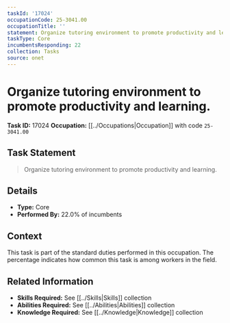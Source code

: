 ```yaml
---
taskId: '17024'
occupationCode: 25-3041.00
occupationTitle: ''
statement: Organize tutoring environment to promote productivity and learning.
taskType: Core
incumbentsResponding: 22
collection: Tasks
source: onet
---
```

# Organize tutoring environment to promote productivity and learning.

**Task ID:** 17024
**Occupation:** [[../Occupations|Occupation]] with code `25-3041.00`

## Task Statement

> Organize tutoring environment to promote productivity and learning.

## Details

- **Type:** Core
- **Performed By:** 22.0% of incumbents

## Context

This task is part of the standard duties performed in this occupation. The percentage indicates how common this task is among workers in the field.

## Related Information

- **Skills Required:** See [[../Skills|Skills]] collection
- **Abilities Required:** See [[../Abilities|Abilities]] collection
- **Knowledge Required:** See [[../Knowledge|Knowledge]] collection
